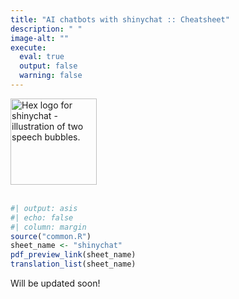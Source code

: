 ```yaml
---
title: "AI chatbots with shinychat :: Cheatsheet"
description: " "
image-alt: ""
execute:
  eval: true
  output: false
  warning: false
---
```


<img src="images/logo-shinychat.png" height="138" alt="Hex logo for shinychat - illustration of two speech bubbles."> <br><br><a href="../shinychat.pdf">

```r
#| output: asis
#| echo: false
#| column: margin
source("common.R")
sheet_name <- "shinychat"
pdf_preview_link(sheet_name)
translation_list(sheet_name)
```

Will be updated soon!
